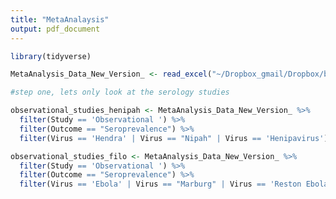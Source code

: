 ```yaml
---
title: "MetaAnalaysis"
output: pdf_document
---
```


```r

library(tidyverse)

MetaAnalysis_Data_New_Version_ <- read_excel("~/Dropbox_gmail/Dropbox/bat virus meta-analysis/MetaAnalysis Data New Version .xlsx")

#step one, lets only look at the serology studies 

observational_studies_henipah <- MetaAnalysis_Data_New_Version_ %>%
  filter(Study == 'Observational ') %>%
  filter(Outcome == "Seroprevalence") %>%
  filter(Virus == 'Hendra' | Virus == "Nipah" | Virus == 'Henipavirus')

observational_studies_filo <- MetaAnalysis_Data_New_Version_ %>%
  filter(Study == 'Observational ') %>%
  filter(Outcome == "Seroprevalence") %>%
  filter(Virus == 'Ebola' | Virus == "Marburg" | Virus == 'Reston Ebola' | Virus == "Sudan Virus")

```
